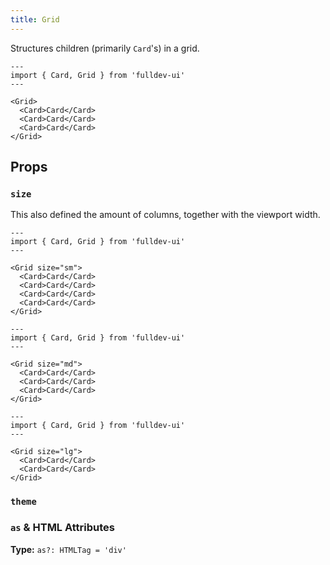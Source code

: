 ```yaml
---
title: Grid
---
```



Structures children (primarily `Card`'s) in a grid.

```astro live
---
import { Card, Grid } from 'fulldev-ui'
---

<Grid>
  <Card>Card</Card>
  <Card>Card</Card>
  <Card>Card</Card>
</Grid>
```

## Props

### `size`

<SizeProp />

This also defined the amount of columns, together with the viewport width.

```astro live
---
import { Card, Grid } from 'fulldev-ui'
---

<Grid size="sm">
  <Card>Card</Card>
  <Card>Card</Card>
  <Card>Card</Card>
  <Card>Card</Card>
</Grid>
```

```astro live
---
import { Card, Grid } from 'fulldev-ui'
---

<Grid size="md">
  <Card>Card</Card>
  <Card>Card</Card>
  <Card>Card</Card>
</Grid>
```

```astro live
---
import { Card, Grid } from 'fulldev-ui'
---

<Grid size="lg">
  <Card>Card</Card>
  <Card>Card</Card>
</Grid>
```

### `theme`

<ThemeProp />

### `as` & HTML Attributes

**Type:** `as?: HTMLTag = 'div'`

<AsProp />
